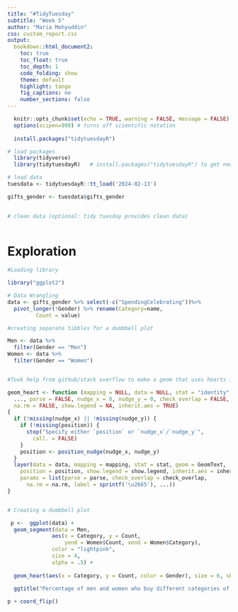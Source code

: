 ---
title: "#TidyTuesday"
subtitle: "Week 5"
author: "Maria Mohyuddin"
css: custom_report.css
output: 
  bookdown::html_document2:
    toc: true
    toc_float: true
    toc_depth: 1
    code_folding: show
    theme: default
    highlight: tango
    fig_captions: no
    number_sections: false
---

<!-- This is a comment in markdown. 

The top section is the YAML metadata. 

Below are code chunks interspersed with markdown prose.

-->


```{r setup, include=FALSE, warning = FALSE, message = FALSE}
  knitr::opts_chunk$set(echo = TRUE, warning = FALSE, message = FALSE)
  options(scipen=999) # turns off scientific notation
  
  install.packages("tidytuesdayR")

# load packages
  library(tidyverse)
  library(tidytuesdayR)   # install.packages("tidytuesdayR") to get new data

# load data
tuesdata <- tidytuesdayR::tt_load('2024-02-13')

gifts_gender <- tuesdata$gifts_gender

  
# clean data (optional: tidy tuesday provides clean data)
  
```


# Exploration
```{r}
#Loading library

library("ggplot2")

# Data Wrangling 
data <- gifts_gender %>% select(-c("SpendingCelebrating"))%>%
  pivot_longer(!Gender) %>% rename(Category=name,
         Count = value)

#creating separate tibbles for a dumbbell plot

Men <- data %>%
  filter(Gender == "Men")
Women <- data %>%
  filter(Gender == "Women")


#Took help from github/stack overflow to make a geom that uses hearts instead of points

geom_heart <- function (mapping = NULL, data = NULL, stat = "identity", position = "identity", 
  ..., parse = FALSE, nudge_x = 0, nudge_y = 0, check_overlap = FALSE, 
  na.rm = FALSE, show.legend = NA, inherit.aes = TRUE) 
{
  if (!missing(nudge_x) || !missing(nudge_y)) {
    if (!missing(position)) {
      stop("Specify either `position` or `nudge_x`/`nudge_y`", 
        call. = FALSE)
    }
    position <- position_nudge(nudge_x, nudge_y)
  }
  layer(data = data, mapping = mapping, stat = stat, geom = GeomText, 
    position = position, show.legend = show.legend, inherit.aes = inherit.aes, 
    params = list(parse = parse, check_overlap = check_overlap, 
      na.rm = na.rm, label = sprintf('\u2665'), ...))
}


# Creating a dumbbell plot

 p <-  ggplot(data) +
  geom_segment(data = Men,
              aes(x = Category, y = Count,
                  yend = Women$Count, xend = Women$Category),
              color = "lightpink",
              size = 4,
              alpha = .5) +
  
  geom_heart(aes(x = Category, y = Count, color = Gender), size = 6, show.legend = TRUE) + labs(y= "",x="") +

  ggtitle("Percentage of men and women who buy different categories of gifts on Valentines day")+ theme(plot.title = element_text(size = 10))
 
p + coord_flip()
  



```

